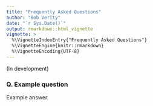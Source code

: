 ```yaml
---
title: "Frequently Asked Questions"
author: "Bob Verity"
date: "`r Sys.Date()`"
output: rmarkdown::html_vignette
vignette: >
  %\VignetteIndexEntry{"Frequently Asked Questions"}
  %\VignetteEngine{knitr::rmarkdown}
  %\VignetteEncoding{UTF-8}
---
```


(In development)

### Q. Example question

Example answer.

